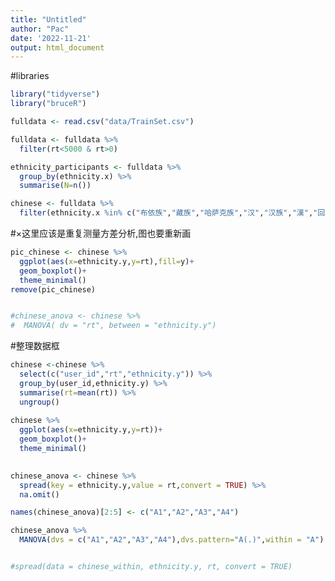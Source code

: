 ```yaml
---
title: "Untitled"
author: "Pac"
date: '2022-11-21'
output: html_document
---
```


#libraries
```r
library("tidyverse")
library("bruceR")
```


```r
fulldata <- read.csv("data/TrainSet.csv")
```

```r
fulldata <- fulldata %>% 
  filter(rt<5000 & rt>0)
```


```r
ethnicity_participants <- fulldata %>% 
  group_by(ethnicity.x) %>% 
  summarise(N=n())

chinese <- fulldata %>% 
  filter(ethnicity.x %in% c("布依族","藏族","哈萨克族","汉","汉族","漢","回","回族","傈僳族","满族","蒙古族","苗","畲族","土家族","壮"))#这里不能使用“==”的判别，
```

#×这里应该是重复测量方差分析,图也要重新画
```r
pic_chinese <- chinese %>% 
  ggplot(aes(x=ethnicity.y,y=rt),fill=y)+
  geom_boxplot()+
  theme_minimal()
remove(pic_chinese)


#chinese_anova <- chinese %>% 
#  MANOVA( dv = "rt", between = "ethnicity.y")

```

#整理数据框
```r
chinese <-chinese %>% 
  select(c("user_id","rt","ethnicity.y")) %>% 
  group_by(user_id,ethnicity.y) %>% 
  summarise(rt=mean(rt)) %>% 
  ungroup()
  
chinese %>% 
  ggplot(aes(x=ethnicity.y,y=rt))+
  geom_boxplot()+
  theme_minimal()

  
chinese_anova <- chinese %>% 
  spread(key = ethnicity.y,value = rt,convert = TRUE) %>% 
  na.omit()

names(chinese_anova)[2:5] <- c("A1","A2","A3","A4")

chinese_anova %>% 
  MANOVA(dvs = c("A1","A2","A3","A4"),dvs.pattern="A(.)",within = "A")


#spread(data = chinese_within, ethnicity.y, rt, convert = TRUE)
```







